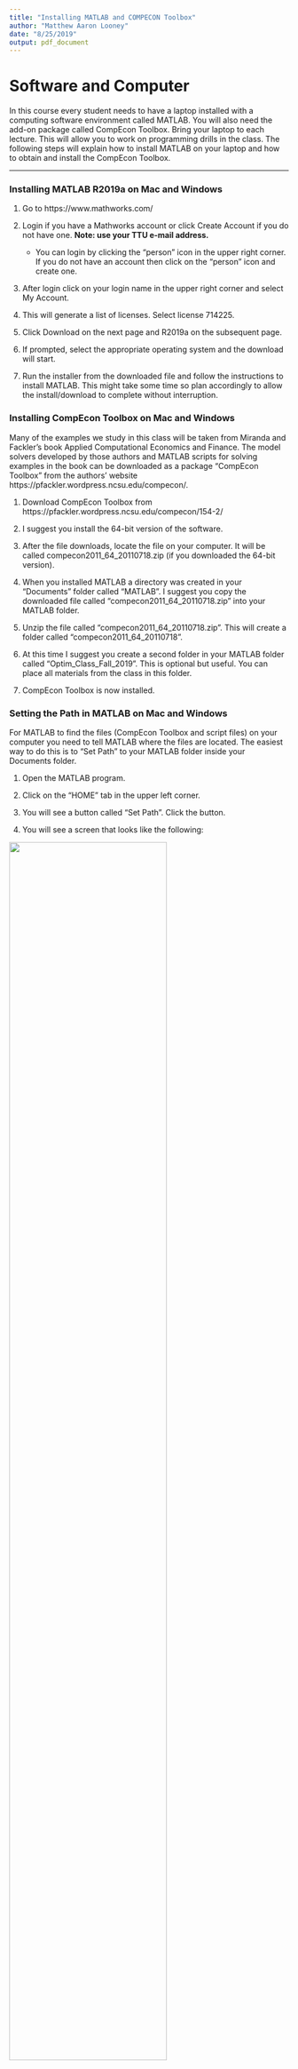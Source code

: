```yaml
---
title: "Installing MATLAB and COMPECON Toolbox"
author: "Matthew Aaron Looney"
date: "8/25/2019"
output: pdf_document
---
```


# Software and Computer

In this course every student needs to have a laptop installed with a computing software environment called MATLAB. You will also need the add-on package called CompEcon Toolbox. Bring your laptop to each lecture. This will allow you to work on programming drills in the class. The following steps will explain how to install MATLAB on your laptop and how to obtain and install the CompEcon Toolbox.

---

### Installing MATLAB R2019a on Mac and Windows

  1.  Go to https://www.mathworks.com/
  
  2.  Login if you have a Mathworks account or click Create Account if you do not have one. **Note: use your TTU e-mail address.**
      *  You can login by clicking the "person" icon in the upper right corner. If you do not have an account then click on the "person" icon and create one. 
      
  3.  After login click on your login name in the upper right corner and select My Account.
  
  4.  This will generate a list of licenses. Select license 714225.
  
  5.  Click Download on the next page and R2019a on the subsequent page.
  
  6.  If prompted, select the appropriate operating system and the download will start.
  
  7.  Run the installer from the downloaded file and follow the instructions to install MATLAB. This might take some time so plan accordingly to allow the install/download to complete without interruption.
  
  
### Installing CompEcon Toolbox on Mac and Windows
  
  Many of the examples we study in this class will be taken from Miranda and Fackler’s book Applied Computational Economics and Finance. The model solvers developed by those authors and MATLAB scripts for solving examples in the book can be downloaded as a package “CompEcon Toolbox” from the authors’ website https://pfackler.wordpress.ncsu.edu/compecon/.
  
  1.  Download CompEcon Toolbox from https://pfackler.wordpress.ncsu.edu/compecon/154-2/
  
  2.  I suggest you install the 64-bit version of the software.
  
  3.  After the file downloads, locate the file on your computer. It will be called compecon2011_64_20110718.zip (if you downloaded the 64-bit version).
  
  4.  When you installed MATLAB a directory was created in your "Documents" folder called "MATLAB". I suggest you copy the downloaded file called "compecon2011_64_20110718.zip" into your MATLAB folder.
  
  5.  Unzip the file called "compecon2011_64_20110718.zip". This will create a folder called "compecon2011_64_20110718".
  
  6.  At this time I suggest you create a second folder in your MATLAB folder called "Optim_Class_Fall_2019". This is optional but useful. You can place all materials from the class in this folder. 
  
  7.  CompEcon Toolbox is now installed.
  

### Setting the Path in MATLAB on Mac and Windows

For MATLAB to find the files (CompEcon Toolbox and script files) on your computer you need to tell MATLAB where the files are located. The easiest way to do this is to "Set Path" to your MATLAB folder inside your Documents folder. 

  1.  Open the MATLAB program. 
  
  2.  Click on the "HOME" tab in the upper left corner.
  
  3.  You will see a button called "Set Path". Click the button.
  
  4.  You will see a screen that looks like the following:

![](/Users/malooney/Documents/malooney.github.io/Optim_Class_Fall2019/softwareInstall/setPath.png){ width=75% }

  5.  Click on the "Add with Subfolders" button.
  
  6.  Navigate to your Documents folder and select the MATLAB folder. Click "Open" (on Mac) or "Select Folder" (on Windows).
  
  7.  Click "Save" and then "Close".

  8. The path is now set. Anything saved inside your MATLAB folder will now be visible to MATLAB.
  
  9.  If you created a folder called "Optim_Class_Fall_2019" in your MATLAB folder then simply copying files into this folder will automatically add the files to the MATLAB path. EASY!
  

### Compiling the CompEcon Toolbox

For the CompEcon Toolbox to function properly we need to compile some code. If you have never compiled code before this can sound scary but I assure you the process is not very complicated.

#### For Mac users

We need to install the "command line tools".
  
  1.  Open the "Terminal" application. This is inside the "Utilities" folder inside the main "Applications" folder on your hard drive.
  
  2.  At the command prompt, type "Xcode-select --install".
  
  3.  Once the install is complete open the MATLAB application.
  
  4.  In the "Command Window" type, "mexall". 
  
  5.  The CompEcon Toolbox code will start to compile. Wait until it is done.
  
  6.  Your code is now compiled...EASY!!
  
#### For Windows users

We need to download a Windows compatible compiler. The easiest compiler to use is "Mingw-w64 - GCC for Windows 64 & 32 bits". 

  1.  Open the MATLAB application and click on the "HOME" tab.
  
  2.  Click on the "Add-Ons" button in the upper right of the screen.
  
  3.  The "Add-On Explorer" will open.
  
  4.  In the upper right of the screen there is a search bar. Type "MinGW-w64" and hit enter.
  
  5.  The following screen will appear:
  
![](/Users/malooney/Documents/malooney.github.io/Optim_Class_Fall2019/softwareInstall/Mingw.png){ width=75% }
  
  6.  Click on "MATLAB Support for MinGW-w64 C/C++ Compiler" and click the "Install" button. Follow the directions for installing the compiler.
  
  7.  Once the install is complete, close the "Add-On Explorer".
  
  8.  In the "Command Window" of MATLLAB, type, "mexall". 
  
  9.  The CompEcon Toolbox code will start to compile. Wait until it is done.
  
  10.  Your code is now compiled...EASY!!
  
  
  
### Renaming the "Psi" function in CompEcon Toolbox

We are almost done.

There is one small issue with the CompEcon Toolbox. MATLAB has a built-in function called "Psi.c". However, CompEcon Toolbox also has a function called "Psi.c". This throws a warning message when you start MATLAB after installing and compiling CompEcon Toolbox.. The easy work around is to rename the CompEcon Toolbox function "Psi.c" to something else.

None of the scripts we will use in this class require use of the Psi.c function but you need to keep in mind that we are renaming the "Psi.c" function so if in the future you use a script that requires use of the "Psi.c" function you will need to rename that inside the script. This sounds convoluted and complicated but it is not. It is just hard to explain in words. The action is very simple.

  1.  Open the MATLAB folder inside your Documents folder. 
  
  2.  Open the CompEcon folder.
  
  3.  Open the CEtools folder and scroll down until you find the file named "Psi.c".
  
  4.  I suggest you rename all "Psi.x" files to "Psi_cet.x", where "x" represents the file extension and "cet" stands for compecon toolbox. For example, the file called "Psi.c" will be renamed to "Psi_cet.c". Depending on the version of CompEcon Toolbox you will have about six files to rename. Rename them all.
  
  5.  Once you have done this restart MATLAB. You should not see any warning notices about the Psi function. If you do you have missed renaming a file.
  

---

### You should now have a fully functioning version of MATLAB installed.

### You should have the CompEcon Toolbox installed.

### Your Path should be set to the MATLAB folder inside your Documents folder.

### You should have all code compiled.

### You should not see any warning notices when starting MATLAB.

\bigskip
\bigskip

\centering

# If you had trouble with any of these steps please get in touch with me and I can help guide you through the process.
  
  
  
  
  
  
  
  
  
  
  
  
  
  
  
  
